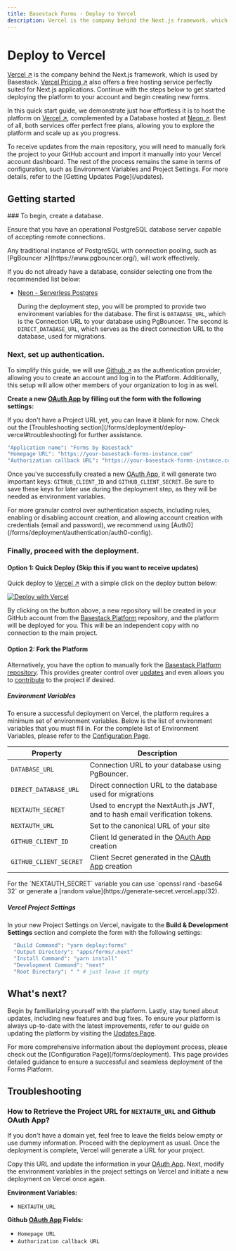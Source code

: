 ```yaml
---
title: Basestack Forms - Deploy to Vercel
description: Vercel is the company behind the Next.js framework, which is used by Basestack.
---
```



# Deploy to Vercel

[Vercel ↗](https://vercel.com/) is the company behind the Next.js framework, which is used by Basestack. [Vercel Pricing ↗](https://vercel.com/pricing) also offers a free hosting service perfectly suited for Next.js applications. Continue with the steps below to get started deploying the platform to your account and begin creating new forms.

In this quick start guide, we demonstrate just how effortless it is to host the platform on [Vercel ↗](https://vercel.com/), complemented by a Database hosted at [Neon ↗](https://neon.tech/). Best of all, both services offer perfect free plans, allowing you to explore the platform and scale up as you progress.

<Callout type="warning" emoji="⚠️">
  To receive updates from the main repository, you will need to manually fork
  the project to your GitHub account and import it manually into your Vercel
  account dashboard. The rest of the process remains the same in terms of
  configuration, such as Environment Variables and Project Settings. For more
  details, refer to the [Getting Updates Page](/updates).
</Callout>

## Getting started

<Steps>
  ### To begin, create a database.

Ensure that you have an operational PostgreSQL database server capable of accepting remote connections.

<Callout type="info" emoji="ℹ️">
  Any traditional instance of PostgreSQL with connection pooling, such as
  [PgBouncer ↗](https://www.pgbouncer.org/), will work effectively.
</Callout>

If you do not already have a database, consider selecting one from the recommended list below:

- [Neon - Serverless Postgres](/forms/deployment/database/neon)

  During the deployment step, you will be prompted to provide two environment variables for the database. The first is `DATABASE_URL`, which is the Connection URL to your database using PgBouncer. The second is `DIRECT_DATABASE_URL`, which serves as the direct connection URL to the database, used for migrations.

### Next, set up authentication.

To simplify this guide, we will use [Github ↗](https://github.com/) as the authentication provider, allowing you to create an account and log in to the Platform. Additionally, this setup will allow other members of your organization to log in as well.

**Create a new [OAuth App](https://github.com/settings/developers) by filling out the form with the following settings:**

<Callout type="info" emoji="ℹ️">
  If you don't have a Project URL yet, you can leave it blank for now. Check out
  the [Troubleshooting section](/forms/deployment/deploy-vercel#troubleshooting)
  for further assistance.
</Callout>

```bash
"Application name": "Forms by Basestack"
"Homepage URL": "https://your-basestack-forms-instance.com"
"Authorization callback URL": "https://your-basestack-forms-instance.com/api/auth/callback/github"
```

Once you've successfully created a new [OAuth App](https://github.com/settings/developers), it will generate two important keys: `GITHUB_CLIENT_ID` and `GITHUB_CLIENT_SECRET`. Be sure to save these keys for later use during the deployment step, as they will be needed as environment variables.

<Callout type="warning" emoji="⚠️">
  For more granular control over authentication aspects, including rules,
  enabling or disabling account creation, and allowing account creation with
  credentials (email and password), we recommend using
  [Auth0](/forms/deployment/authentication/auth0-config).
</Callout>

### Finally, proceed with the deployment.

#### Option 1: Quick Deploy (Skip this if you want to receive updates)

Quick deploy to [Vercel ↗](https://vercel.com/) with a simple click on the deploy button below:

[![Deploy with Vercel](https://vercel.com/button)](https://vercel.com/new/clone?repository-url=https%3A%2F%2Fgithub.com%2Fbasestack-co%2Fbasestack&env=DATABASE_URL,DIRECT_DATABASE_URL,NEXTAUTH_SECRET,NEXTAUTH_URL,GITHUB_CLIENT_ID,GITHUB_CLIENT_SECRET&envDescription=See%20the%20full%20Environment%20Variables%20List%20Configuration&envLink=https%3A%2F%2Fdocs.basestack.co%2Ffeature-flags%2Fdeployment)

By clicking on the button above, a new repository will be created in your GitHub account from the [Basestack Platform](https://github.com/basestack-co/basestack) repository, and the platform will be deployed for you. This will be an independent copy with no connection to the main project.

#### Option 2: Fork the Platform

Alternatively, you have the option to manually fork the [Basestack Platform repository](https://github.com/basestack-co/basestack). This provides greater control over [updates](/updates) and even allows you to [contribute](/contributing) to the project if desired.

##### Environment Variables

To ensure a successful deployment on Vercel, the platform requires a minimum set of environment variables. Below is the list of environment variables that you must fill in. For the complete list of Environment Variables, please refer to the [Configuration Page](/forms/deployment#environment-variables).

| Property               | Description                                                                                 |
| ---------------------- | ------------------------------------------------------------------------------------------- |
| `DATABASE_URL`         | Connection URL to your database using PgBouncer.                                            |
| `DIRECT_DATABASE_URL`  | Direct connection URL to the database used for migrations                                   |
| `NEXTAUTH_SECRET`      | Used to encrypt the NextAuth.js JWT, and to hash email verification tokens.                 |
| `NEXTAUTH_URL`         | Set to the canonical URL of your site                                                       |
| `GITHUB_CLIENT_ID`     | Client Id generated in the [OAuth App](https://github.com/settings/developers) creation     |
| `GITHUB_CLIENT_SECRET` | Client Secret generated in the [OAuth App](https://github.com/settings/developers) creation |

<Callout type="info" emoji="ℹ️">
  For the `NEXTAUTH_SECRET` variable you can use `openssl rand -base64 32` or
  generate a [random value](https://generate-secret.vercel.app/32).
</Callout>

##### Vercel Project Settings

In your new Project Settings on Vercel, navigate to the **Build & Development Settings** section and complete the form with the following settings:

```bash
  "Build Command": "yarn deploy:forms"
  "Output Directory": "apps/forms/.next"
  "Install Command": "yarn install"
  "Development Command": "next"
  "Root Directory": " " # just leave it empty
```

</Steps>

## What's next?

Begin by familiarizing yourself with the platform. Lastly, stay tuned about updates, including new features and bug fixes. To ensure your platform is always up-to-date with the latest improvements, refer to our guide on updating the platform by visiting the [Updates Page](/updates).

<Callout type="info" emoji="ℹ️">
  For more comprehensive information about the deployment process, please check
  out the [Configuration Page](/forms/deployment). This page provides detailed
  guidance to ensure a successful and seamless deployment of the Forms
  Platform.
</Callout>

## Troubleshooting

### How to Retrieve the Project URL for `NEXTAUTH_URL` and Github OAuth App?

If you don't have a domain yet, feel free to leave the fields below empty or use dummy information. Proceed with the deployment as usual. Once the deployment is complete, Vercel will generate a URL for your project.

Copy this URL and update the information in your [OAuth App](https://github.com/settings/developers). Next, modify the environment variables in the project settings on Vercel and initiate a new deployment on Vercel once again.

**Environment Variables:**

- `NEXTAUTH_URL`

**Github [OAuth App](https://github.com/settings/developers) Fields:**

- `Homepage URL`
- `Authorization callback URL`
